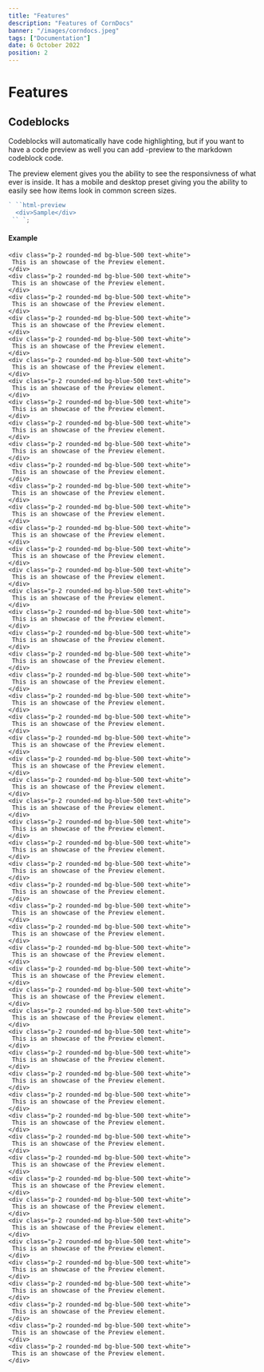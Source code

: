 ```yaml
---
title: "Features"
description: "Features of CornDocs"
banner: "/images/corndocs.jpeg"
tags: ["Documentation"]
date: 6 October 2022
position: 2
---
```


# Features

## Codeblocks

Codeblocks will automatically have code highlighting, but if you want to have a code preview as well you can add -preview to the markdown codeblock code.

The preview element gives you the ability to see the responsivness of what ever is inside. It has a mobile and desktop preset giving you the ability to easily see how items look in common screen sizes.

```js
` ``html-preview
  <div>Sample</div>
 `` `;
```

#### Example

```html-preview
<div class="p-2 rounded-md bg-blue-500 text-white">
 This is an showcase of the Preview element.
</div>
<div class="p-2 rounded-md bg-blue-500 text-white">
 This is an showcase of the Preview element.
</div>
<div class="p-2 rounded-md bg-blue-500 text-white">
 This is an showcase of the Preview element.
</div>
<div class="p-2 rounded-md bg-blue-500 text-white">
 This is an showcase of the Preview element.
</div>
<div class="p-2 rounded-md bg-blue-500 text-white">
 This is an showcase of the Preview element.
</div>
<div class="p-2 rounded-md bg-blue-500 text-white">
 This is an showcase of the Preview element.
</div>
<div class="p-2 rounded-md bg-blue-500 text-white">
 This is an showcase of the Preview element.
</div>
<div class="p-2 rounded-md bg-blue-500 text-white">
 This is an showcase of the Preview element.
</div>
<div class="p-2 rounded-md bg-blue-500 text-white">
 This is an showcase of the Preview element.
</div>
<div class="p-2 rounded-md bg-blue-500 text-white">
 This is an showcase of the Preview element.
</div>
<div class="p-2 rounded-md bg-blue-500 text-white">
 This is an showcase of the Preview element.
</div>
<div class="p-2 rounded-md bg-blue-500 text-white">
 This is an showcase of the Preview element.
</div>
<div class="p-2 rounded-md bg-blue-500 text-white">
 This is an showcase of the Preview element.
</div>
<div class="p-2 rounded-md bg-blue-500 text-white">
 This is an showcase of the Preview element.
</div>
<div class="p-2 rounded-md bg-blue-500 text-white">
 This is an showcase of the Preview element.
</div>
<div class="p-2 rounded-md bg-blue-500 text-white">
 This is an showcase of the Preview element.
</div>
<div class="p-2 rounded-md bg-blue-500 text-white">
 This is an showcase of the Preview element.
</div>
<div class="p-2 rounded-md bg-blue-500 text-white">
 This is an showcase of the Preview element.
</div>
<div class="p-2 rounded-md bg-blue-500 text-white">
 This is an showcase of the Preview element.
</div>
<div class="p-2 rounded-md bg-blue-500 text-white">
 This is an showcase of the Preview element.
</div>
<div class="p-2 rounded-md bg-blue-500 text-white">
 This is an showcase of the Preview element.
</div>
<div class="p-2 rounded-md bg-blue-500 text-white">
 This is an showcase of the Preview element.
</div>
<div class="p-2 rounded-md bg-blue-500 text-white">
 This is an showcase of the Preview element.
</div>
<div class="p-2 rounded-md bg-blue-500 text-white">
 This is an showcase of the Preview element.
</div>
<div class="p-2 rounded-md bg-blue-500 text-white">
 This is an showcase of the Preview element.
</div>
<div class="p-2 rounded-md bg-blue-500 text-white">
 This is an showcase of the Preview element.
</div>
<div class="p-2 rounded-md bg-blue-500 text-white">
 This is an showcase of the Preview element.
</div>
<div class="p-2 rounded-md bg-blue-500 text-white">
 This is an showcase of the Preview element.
</div>
<div class="p-2 rounded-md bg-blue-500 text-white">
 This is an showcase of the Preview element.
</div>
<div class="p-2 rounded-md bg-blue-500 text-white">
 This is an showcase of the Preview element.
</div>
<div class="p-2 rounded-md bg-blue-500 text-white">
 This is an showcase of the Preview element.
</div>
<div class="p-2 rounded-md bg-blue-500 text-white">
 This is an showcase of the Preview element.
</div>
<div class="p-2 rounded-md bg-blue-500 text-white">
 This is an showcase of the Preview element.
</div>
<div class="p-2 rounded-md bg-blue-500 text-white">
 This is an showcase of the Preview element.
</div>
<div class="p-2 rounded-md bg-blue-500 text-white">
 This is an showcase of the Preview element.
</div>
<div class="p-2 rounded-md bg-blue-500 text-white">
 This is an showcase of the Preview element.
</div>
<div class="p-2 rounded-md bg-blue-500 text-white">
 This is an showcase of the Preview element.
</div>
<div class="p-2 rounded-md bg-blue-500 text-white">
 This is an showcase of the Preview element.
</div>
<div class="p-2 rounded-md bg-blue-500 text-white">
 This is an showcase of the Preview element.
</div>
<div class="p-2 rounded-md bg-blue-500 text-white">
 This is an showcase of the Preview element.
</div>
<div class="p-2 rounded-md bg-blue-500 text-white">
 This is an showcase of the Preview element.
</div>
<div class="p-2 rounded-md bg-blue-500 text-white">
 This is an showcase of the Preview element.
</div>
<div class="p-2 rounded-md bg-blue-500 text-white">
 This is an showcase of the Preview element.
</div>
<div class="p-2 rounded-md bg-blue-500 text-white">
 This is an showcase of the Preview element.
</div>
<div class="p-2 rounded-md bg-blue-500 text-white">
 This is an showcase of the Preview element.
</div>
<div class="p-2 rounded-md bg-blue-500 text-white">
 This is an showcase of the Preview element.
</div>
<div class="p-2 rounded-md bg-blue-500 text-white">
 This is an showcase of the Preview element.
</div>
<div class="p-2 rounded-md bg-blue-500 text-white">
 This is an showcase of the Preview element.
</div>
<div class="p-2 rounded-md bg-blue-500 text-white">
 This is an showcase of the Preview element.
</div>
<div class="p-2 rounded-md bg-blue-500 text-white">
 This is an showcase of the Preview element.
</div>
<div class="p-2 rounded-md bg-blue-500 text-white">
 This is an showcase of the Preview element.
</div>
<div class="p-2 rounded-md bg-blue-500 text-white">
 This is an showcase of the Preview element.
</div>
<div class="p-2 rounded-md bg-blue-500 text-white">
 This is an showcase of the Preview element.
</div>
```

